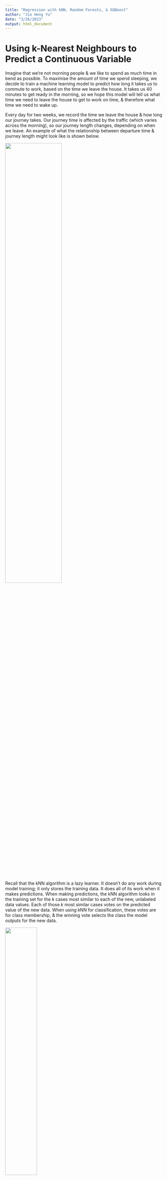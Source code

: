 ```yaml
---
title: "Regression with kNN, Random Forests, & XGBoost"
author: "Jie Heng Yu"
date: "3/26/2023"
output: html_document
---
```



# Using k-Nearest Neighbours to Predict a Continuous Variable

Imagine that we're not morning people & we like to spend as much time in bend as possible. To maximise the amount of time we spend sleeping, we decide to train a machine learning model to predict how long it takes us to commute to work, based on the time we leave the house. It takes us 40 minutes to get ready in the morning, so we hope this model will tell us what time we need to leave the house to get to work on time, & therefore what time we need to wake up.

Every day for two weeks, we record the time we leave the house & how long our journey takes. Our journey time is affected by the traffic (which varies across the morning), so our journey length changes, depending on when we leave. An example of what the relationship between departure time & journey length might look like is shown below.

![](kNNRegLearn1.png){width=60%}

Recall that the kNN algorithm is a lazy learner. It doesn't do any work during model training; it only stores the training data. It does all of its work when it makes predictions. When making predictions, the kNN algorithm looks in the training set for the *k* cases most similar to each of the new, unlabeled data values. Each of those *k* most similar cases votes on the predicted value of the new data. When using kNN for classification, these votes are for class membership, & the winning vote selects the class the model outputs for the new data. 

![](kNNRegLearn2.png){width=45%}

The voting process when using kNN for regression is very similar, except we take the mean of these *k* votes as the predicted value for the new data. The process is illustrated for our commuting example below.

![](kNNRegLearn3.png){width=50%}

The crosses on the x-axis represent new data: times we left the house & for which we want to predict journey length. If we train a one-nearest neighbour model, the model finds the single case from the training set that is closest to the departure time of each of the new data points, & uses that value as the predicted journey length. If we train a three-nearest neigbours model, the model finds the three training cases with departure times most similar to each of the new data points, takes the mean journey length of these nearest cases, & outputs this as the predicted value for the new data. The same applies to any number of *k* we use to train the model.


***


# Using Tree-Based Learners to Predict a Continuous Variable

Recall that tree-based algorithms (such as the rpart algorithm) split a feature space into separate regions, one binary split at a time. The algorithm tries to partition the feature space such that each region contains only cases from a particular class. Put another way, the algorithm tries to learn binary splits that result in regions that are as pure as possible.

![](RFRegLearn1.png){width=55%}

Classification with tree-based algorithms is a bit like herding animals into their pens on a farm. It's quite obvious that we want one pen for the chickens, one for the cows, & one for the alpacas. So conceptually, it's quite easy for us to picture splitting regions of the feature space into different pens for different categories. But it's perhaps it's not so easy to picture splitting the feature space to predict a continuous variable.

So how does this partitioning work for regression problems? In exactly the same way, the only difference is that instead of each region representing a class, it represents a value of the continuous outcome variable. 

![](RFRegLearn2.png){width=80%}

Take a look at the diagram above, where we're creating a regression tree using our journey length example. The nodes of the regression tree split the feature space (departure time) into distinct regions. Each region represents the mean of the outcome variable of the cases inside it. When making predictions on the new data, the model will predict the value of the region of the new data falls into. The leaves of the tree are no longer classes, but numbers. Although the diagram only illustrates situations for one & two predictor variables, it extends to any number of predictors.

Just as for classification, regression trees can handle both continuous & categorical predictor variables (with the exception of XGBoost, which requires categorical variables to be numerically encoded). The way splits are decided for continuous & categorical variables is the same as for classification trees, except that instead of finding the split that has the highest Gini gain, the algorithm looks for the split with the lowest sum of squares.

![](RFRegLearn3.png){width=65%}

For each candidate split, the algorithm calculates the sum of squared residuals for the left & right split, & adds them together to form a sum of squared residuals for the split as a whole. In the above figure, the algorithm is considering the candidate split of a departure time before 7:45. For each case where the departure time was before 7:45, the algorithm calculates the mean journey length, finds the residual error (the difference between each case's journey length & the mean), & squares it. The same is done for the cases where you left the house after 7:45, with their respective mean. These two sums of squared residual values are added together to give the sum of squares for the split. It is given in the equation below:

$$SS_{split} = \sum_{i \in left}(y_i - \hat{y_{left}})^2 + \sum_{i \in right}(y_i - \hat{y_{right}})^2$$

where $i \in left$ & $i \in right$ indicate cases belonging to the left & right splits, respectively.

The candidate split with the lowest sum of squares is chosen as the split for any particular point in the tree. So, for regression trees, *purity* refers to how spread the data are around the mean of the node.
